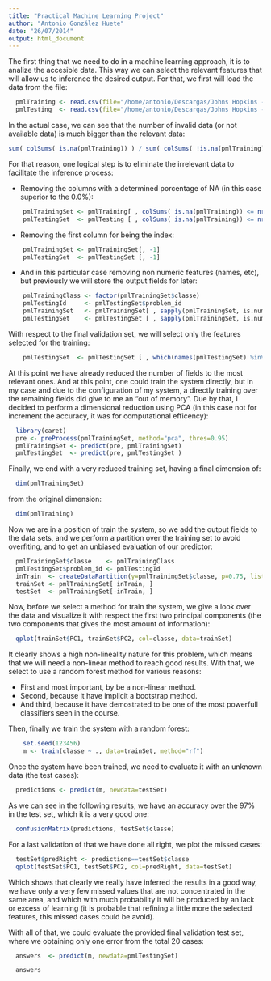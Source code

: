 ```yaml
---
title: "Practical Machine Learning Project"
author: "Antonio González Huete"
date: "26/07/2014"
output: html_document
---
```


The first thing that we need to do in a machine learning approach, it is to analize the accesible data. This way we can select the relevant features that will allow us to inference the desired output. For that, we first will load the data from the file:
```r
  pmlTraining <- read.csv(file="/home/antonio/Descargas/Johns Hopkins - Practical Machine Learning/Assigments/pml-training.csv", head=TRUE, sep=",", na.strings=c("#DIV/0!",NA))
  pmlTesting  <- read.csv(file="/home/antonio/Descargas/Johns Hopkins - Practical Machine Learning/Assigments/pml-testing.csv" , head=TRUE, sep=",", na.strings=c("#DIV/0!",NA) )
```

In the actual case, we can see that the number of invalid data (or not available data) is much bigger than the relevant data:
```r
sum( colSums( is.na(pmlTraining)) ) / sum( colSums( !is.na(pmlTraining)) )
```

For that reason, one logical step is to eliminate the irrelevant data to facilitate the inference process:

- Removing the columns with a determined porcentage of NA (in this case superior to the 0.0%):
```r
    pmlTrainingSet <- pmlTraining[ , colSums( is.na(pmlTraining)) <= nrow(pmlTraining)*0.0]
    pmlTestingSet  <- pmlTesting [ , colSums( is.na(pmlTraining)) <= nrow(pmlTraining)*0.0]
```
- Removing the first column for being the index:
```r
    pmlTrainingSet <- pmlTrainingSet[, -1]
    pmlTestingSet  <- pmlTestingSet [, -1]
```
- And in this particular case removing non numeric features (names, etc), but previously we will store the output fields for later:
```r
    pmlTrainingClass <- factor(pmlTrainingSet$classe)
    pmlTestingId     <- pmlTestingSet$problem_id
    pmlTrainingSet   <- pmlTrainingSet[ , sapply(pmlTrainingSet, is.numeric)==TRUE]
    pmlTestingSet    <- pmlTestingSet [ , sapply(pmlTrainingSet, is.numeric)==TRUE]
```
  
With respect to the final validation set, we will select only the features selected for the training:
```r
    pmlTestingSet  <- pmlTestingSet [ , which(names(pmlTestingSet) %in% names(pmlTrainingSet))]
```

At this point we have already reduced the number of fields to the most relevant ones. And at this point, one could train the system directly, but in my case and due to the configuration of my system, a directly training over the remaining fields did give to me an "out of memory". Due by that, I decided to perform a dimensional reduction using PCA (in this case not for increment the accuracy, it was for computational efficency):
```r
  library(caret)
  pre <- preProcess(pmlTrainingSet, method="pca", thres=0.95)
  pmlTrainingSet <- predict(pre, pmlTrainingSet)
  pmlTestingSet  <- predict(pre, pmlTestingSet )
```

Finally, we end with a very reduced training set, having a final dimension of:
```r
  dim(pmlTrainingSet)
```
from the original dimension:
```r
  dim(pmlTraining)
```

Now we are in a position of train the system, so we add the output fields to the data sets, and we perform a partition over the training set to avoid overfiting, and to get an unbiased evaluation of our predictor:
```r
  pmlTrainingSet$classe    <- pmlTrainingClass
  pmlTestingSet$problem_id <- pmlTestingId
  inTrain  <- createDataPartition(y=pmlTrainingSet$classe, p=0.75, list=FALSE)
  trainSet <- pmlTrainingSet[ inTrain, ]
  testSet  <- pmlTrainingSet[-inTrain, ]
```

Now, before we select a method for train the system, we give a look over the data and visualize it with respect the first two principal components (the two components that gives the most amount of information):
```r
  qplot(trainSet$PC1, trainSet$PC2, col=classe, data=trainSet)
```

It clearly shows a high non-lineality nature for this problem, which means that we will need a non-linear method to reach good results. With that, we select to use a random forest method for various reasons:

- First and most important, by be a non-linear method.
- Second, because it have implicit a bootstrap method.
- And third, because it have demostrated to be one of the most powerfull classifiers seen in the course.

Then, finally we train the system with a random forest:
```r
    set.seed(123456)
    m <- train(classe ~ ., data=trainSet, method="rf")
```
  
Once the system have been trained, we need to evaluate it with an unknown data (the test cases):
```r
  predictions <- predict(m, newdata=testSet)
```

As we can see in the following results, we have an accuracy over the 97% in the test set, which it is a very good one:
```r
  confusionMatrix(predictions, testSet$classe)
```

For a last validation of that we have done all right, we plot the missed cases:
```r
  testSet$predRight <- predictions==testSet$classe
  qplot(testSet$PC1, testSet$PC2, col=predRight, data=testSet)
```

Which shows that clearly we really have inferred the results in a good way, we have only a very few missed values that are not concentrated in the same area, and which with much probability it will be produced by an lack or excess of learning (it is probable that refining a little more the selected features, this missed cases could be avoid).

With all of that, we could evaluate the provided final validation test set, where we obtaining only one error from the total 20 cases:
```r
  answers  <- predict(m, newdata=pmlTestingSet)
```
```r
  answers
```
  

